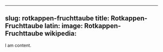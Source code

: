 
---
slug: rotkappen-fruchttaube
title: Rotkappen-Fruchttaube
latin:
image: Rotkappen-Fruchttaube
wikipedia: 
---

I am content.
